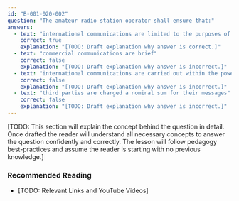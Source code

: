 ```yaml
---
id: "B-001-020-002"
question: "The amateur radio station operator shall ensure that:"
answers:
  - text: "international communications are limited to the purposes of amateur radio or remarks of a personal nature"
    correct: true
    explanation: "[TODO: Draft explanation why answer is correct.]"
  - text: "commercial communications are brief"
    correct: false
    explanation: "[TODO: Draft explanation why answer is incorrect.]"
  - text: "international communications are carried out within the power limitations of the foreign administration"
    correct: false
    explanation: "[TODO: Draft explanation why answer is incorrect.]"
  - text: "third parties are charged a nominal sum for their messages"
    correct: false
    explanation: "[TODO: Draft explanation why answer is incorrect.]"
---
```


[TODO: This section will explain the concept behind the question in detail. Once drafted the reader will understand all necessary concepts to answer the question confidently and correctly. The lesson will follow pedagogy best-practices and assume the reader is starting with no previous knowledge.]

### Recommended Reading

- [TODO: Relevant Links and YouTube Videos]
